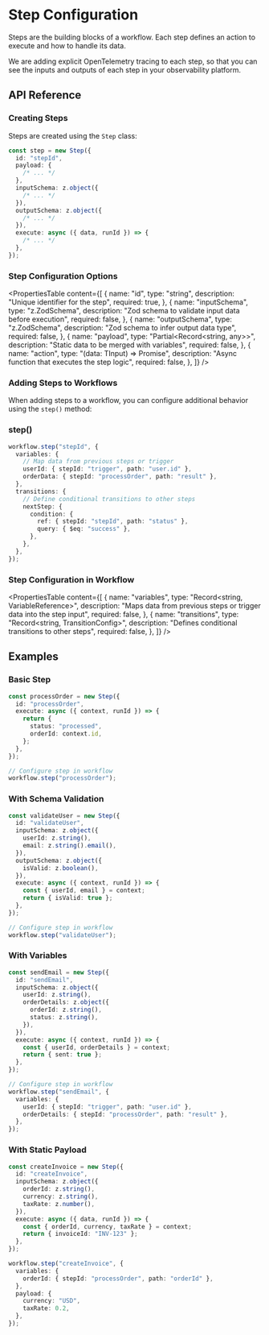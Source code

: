 # Step Configuration

Steps are the building blocks of a workflow. Each step defines an action to execute and how to handle its data.

We are adding explicit OpenTelemetry tracing to each step, so that you can see the inputs and outputs of each step in your observability platform.

## API Reference

### Creating Steps

Steps are created using the `Step` class:

```ts showLineNumbers copy
const step = new Step({
  id: "stepId",
  payload: {
    /* ... */
  },
  inputSchema: z.object({
    /* ... */
  }),
  outputSchema: z.object({
    /* ... */
  }),
  execute: async ({ data, runId }) => {
    /* ... */
  },
});
```

### Step Configuration Options

<PropertiesTable
  content={[
    {
      name: "id",
      type: "string",
      description: "Unique identifier for the step",
      required: true,
    },
    {
      name: "inputSchema",
      type: "z.ZodSchema",
      description: "Zod schema to validate input data before execution",
      required: false,
    },
    {
      name: "outputSchema",
      type: "z.ZodSchema",
      description: "Zod schema to infer output data type",
      required: false,
    },
    {
      name: "payload",
      type: "Partial<Record<string, any>>",
      description: "Static data to be merged with variables",
      required: false,
    },
    {
      name: "action",
      type: "(data: TInput) => Promise<TOutput>",
      description: "Async function that executes the step logic",
      required: false,
    },
  ]}
/>

### Adding Steps to Workflows

When adding steps to a workflow, you can configure additional behavior using the `step()` method:

### step()

```ts showLineNumbers copy
workflow.step("stepId", {
  variables: {
    // Map data from previous steps or trigger
    userId: { stepId: "trigger", path: "user.id" },
    orderData: { stepId: "processOrder", path: "result" },
  },
  transitions: {
    // Define conditional transitions to other steps
    nextStep: {
      condition: {
        ref: { stepId: "stepId", path: "status" },
        query: { $eq: "success" },
      },
    },
  },
});
```

### Step Configuration in Workflow

<PropertiesTable
  content={[
    {
      name: "variables",
      type: "Record<string, VariableReference>",
      description:
        "Maps data from previous steps or trigger data into the step input",
      required: false,
    },
    {
      name: "transitions",
      type: "Record<string, TransitionConfig>",
      description: "Defines conditional transitions to other steps",
      required: false,
    },
  ]}
/>

## Examples

### Basic Step

```ts showLineNumbers copy
const processOrder = new Step({
  id: "processOrder",
  execute: async ({ context, runId }) => {
    return {
      status: "processed",
      orderId: context.id,
    };
  },
});

// Configure step in workflow
workflow.step("processOrder");
```

### With Schema Validation

```ts showLineNumbers copy
const validateUser = new Step({
  id: "validateUser",
  inputSchema: z.object({
    userId: z.string(),
    email: z.string().email(),
  }),
  outputSchema: z.object({
    isValid: z.boolean(),
  }),
  execute: async ({ context, runId }) => {
    const { userId, email } = context;
    return { isValid: true };
  },
});

// Configure step in workflow
workflow.step("validateUser");
```

### With Variables

```ts showLineNumbers copy
const sendEmail = new Step({
  id: "sendEmail",
  inputSchema: z.object({
    userId: z.string(),
    orderDetails: z.object({
      orderId: z.string(),
      status: z.string(),
    }),
  }),
  execute: async ({ context, runId }) => {
    const { userId, orderDetails } = context;
    return { sent: true };
  },
});

// Configure step in workflow
workflow.step("sendEmail", {
  variables: {
    userId: { stepId: "trigger", path: "user.id" },
    orderDetails: { stepId: "processOrder", path: "result" },
  },
});
```

### With Static Payload

```ts showLineNumbers copy
const createInvoice = new Step({
  id: "createInvoice",
  inputSchema: z.object({
    orderId: z.string(),
    currency: z.string(),
    taxRate: z.number(),
  }),
  execute: async ({ data, runId }) => {
    const { orderId, currency, taxRate } = context;
    return { invoiceId: "INV-123" };
  },
});

workflow.step("createInvoice", {
  variables: {
    orderId: { stepId: "processOrder", path: "orderId" },
  },
  payload: {
    currency: "USD",
    taxRate: 0.2,
  },
});
```
